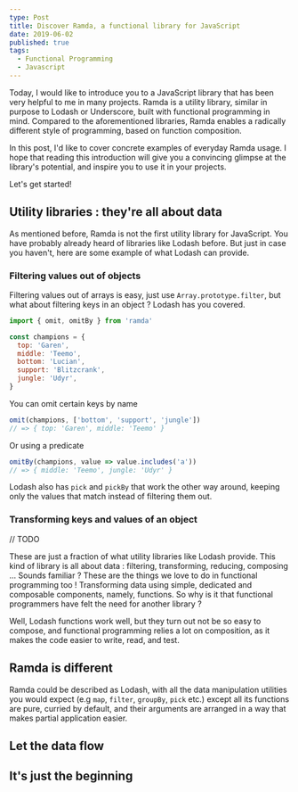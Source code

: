 ```yaml
---
type: Post
title: Discover Ramda, a functional library for JavaScript
date: 2019-06-02
published: true
tags:
  - Functional Programming
  - Javascript
---
```

Today, I would like to introduce you to a JavaScript library that has been very helpful to me in many
projects. Ramda is a utility library, similar in purpose to Lodash or Underscore, built with functional programming
in mind. Compared to the aforementioned libraries, Ramda enables a radically different style of
programming, based on function composition.

In this post, I'd like to cover concrete examples of everyday Ramda usage. I hope that reading this
introduction will give you a convincing glimpse at the library's potential, and inspire you to use
it in your projects.

Let's get started!

## Utility libraries : they're all about data

As mentioned before, Ramda is not the first utility library for JavaScript. You have probably
already heard of libraries like Lodash before. But just in case you haven't, here are some example
of what Lodash can provide.

### Filtering values out of objects

Filtering values out of arrays is easy, just use `Array.prototype.filter`, but what about filtering
keys in an object ? Lodash has you covered.

```javascript
import { omit, omitBy } from 'ramda'

const champions = {
  top: 'Garen',
  middle: 'Teemo',
  bottom: 'Lucian',
  support: 'Blitzcrank',
  jungle: 'Udyr',
}
```
You can omit certain keys by name 

```javascript
omit(champions, ['bottom', 'support', 'jungle'])
// => { top: 'Garen', middle: 'Teemo' } 
```

Or using a predicate

```javascript
omitBy(champions, value => value.includes('a'))
// => { middle: 'Teemo', jungle: 'Udyr' }
```

Lodash also has `pick` and `pickBy` that work the other way around, keeping only the
values that match instead of filtering them out.

### Transforming keys and values of an object

// TODO

These are just a fraction of what utility libraries like Lodash provide. This kind of library is all about
data : filtering, transforming, reducing, composing ... Sounds familiar ? These are the things we love to do in 
functional programming too ! Transforming data using simple, dedicated and composable components, namely, functions.
So why is it that functional programmers have felt the need for another library ?

Well, Lodash functions work well, but they turn out not be so easy to compose, and functional programming relies
a lot on composition, as it makes the code easier to write, read, and test.

## Ramda is different

Ramda could be described as Lodash, with all the data manipulation utilities you would expect (e.g `map`,
`filter`, `groupBy`, `pick` etc.) except all its functions are pure, curried by default, and their arguments
are arranged in a way that makes partial application easier.


## Let the data flow

## It's just the beginning
